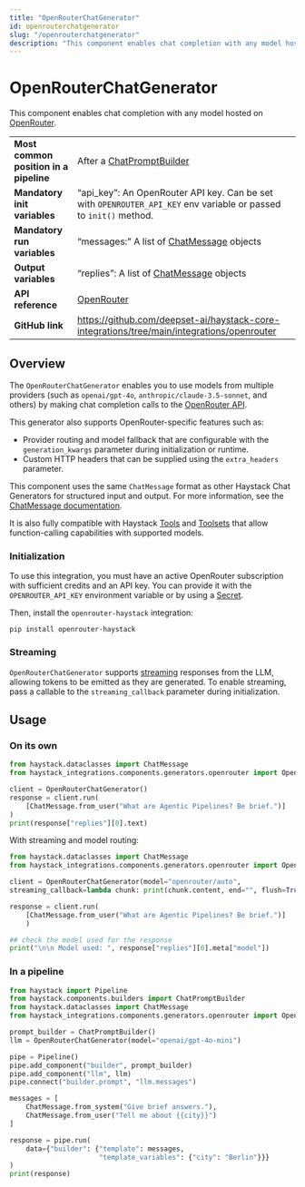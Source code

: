 ```yaml
---
title: "OpenRouterChatGenerator"
id: openrouterchatgenerator
slug: "/openrouterchatgenerator"
description: "This component enables chat completion with any model hosted on [OpenRouter](https://openrouter.ai/)."
---
```


# OpenRouterChatGenerator

This component enables chat completion with any model hosted on [OpenRouter](https://openrouter.ai/).

|                                        |                                                                                                                   |
| -------------------------------------- | ----------------------------------------------------------------------------------------------------------------- |
| **Most common position in a pipeline** | After a [ChatPromptBuilder](../builders/chatpromptbuilder.mdx)                                                                |
| **Mandatory init variables**           | “api_key”: An OpenRouter API key. Can be set with `OPENROUTER_API_KEY` env variable or passed to `init()` method. |
| **Mandatory run variables**            | “messages:” A list of [ChatMessage](doc:chatmessage) objects                                                      |
| **Output variables**                   | “replies”: A list of [ChatMessage](doc:chatmessage) objects                                                       |
| **API reference**                      | [OpenRouter](/reference/integrations-openrouter)                                                                         |
| **GitHub link**                        | https://github.com/deepset-ai/haystack-core-integrations/tree/main/integrations/openrouter                      |

## Overview

The `OpenRouterChatGenerator` enables you to use models from multiple providers (such as `openai/gpt-4o`, `anthropic/claude-3.5-sonnet`, and others) by making chat completion calls to the [OpenRouter API](https://openrouter.ai/docs/quickstart).

This generator also supports OpenRouter-specific features such as:

- Provider routing and model fallback that are configurable with the `generation_kwargs` parameter during initialization or runtime.
- Custom HTTP headers that can be supplied using the `extra_headers` parameter.

This component uses the same `ChatMessage` format as other Haystack Chat Generators for structured input and output. For more information, see the [ChatMessage documentation](doc:chatmessage).

It is also fully compatible with Haystack [Tools](../../tools/tool.mdx) and [Toolsets](../../tools/toolset.mdx) that allow function-calling capabilities with supported models.

### Initialization

To use this integration, you must have an active OpenRouter subscription with sufficient credits and an API key. You can provide it with the `OPENROUTER_API_KEY` environment variable or by using a [Secret](/docs/secret-management).

Then, install the `openrouter-haystack` integration:

```shell
pip install openrouter-haystack
```

### Streaming

`OpenRouterChatGenerator` supports [streaming](/docs/choosing-the-right-generator#streaming-support) responses from the LLM, allowing tokens to be emitted as they are generated. To enable streaming, pass a callable to the `streaming_callback` parameter during initialization.

## Usage

### On its own

```python
from haystack.dataclasses import ChatMessage
from haystack_integrations.components.generators.openrouter import OpenRouterChatGenerator

client = OpenRouterChatGenerator()
response = client.run(
    [ChatMessage.from_user("What are Agentic Pipelines? Be brief.")]
)
print(response["replies"][0].text)
```

With streaming and model routing:

```python
from haystack.dataclasses import ChatMessage
from haystack_integrations.components.generators.openrouter import OpenRouterChatGenerator

client = OpenRouterChatGenerator(model="openrouter/auto",
streaming_callback=lambda chunk: print(chunk.content, end="", flush=True))

response = client.run(
    [ChatMessage.from_user("What are Agentic Pipelines? Be brief.")]
    )

## check the model used for the response
print("\n\n Model used: ", response["replies"][0].meta["model"])
```

### In a pipeline

```python
from haystack import Pipeline
from haystack.components.builders import ChatPromptBuilder
from haystack.dataclasses import ChatMessage
from haystack_integrations.components.generators.openrouter import OpenRouterChatGenerator

prompt_builder = ChatPromptBuilder()
llm = OpenRouterChatGenerator(model="openai/gpt-4o-mini")

pipe = Pipeline()
pipe.add_component("builder", prompt_builder)
pipe.add_component("llm", llm)
pipe.connect("builder.prompt", "llm.messages")

messages = [
    ChatMessage.from_system("Give brief answers."),
    ChatMessage.from_user("Tell me about {{city}}")
]

response = pipe.run(
    data={"builder": {"template": messages,
                      "template_variables": {"city": "Berlin"}}}
)
print(response)
```
